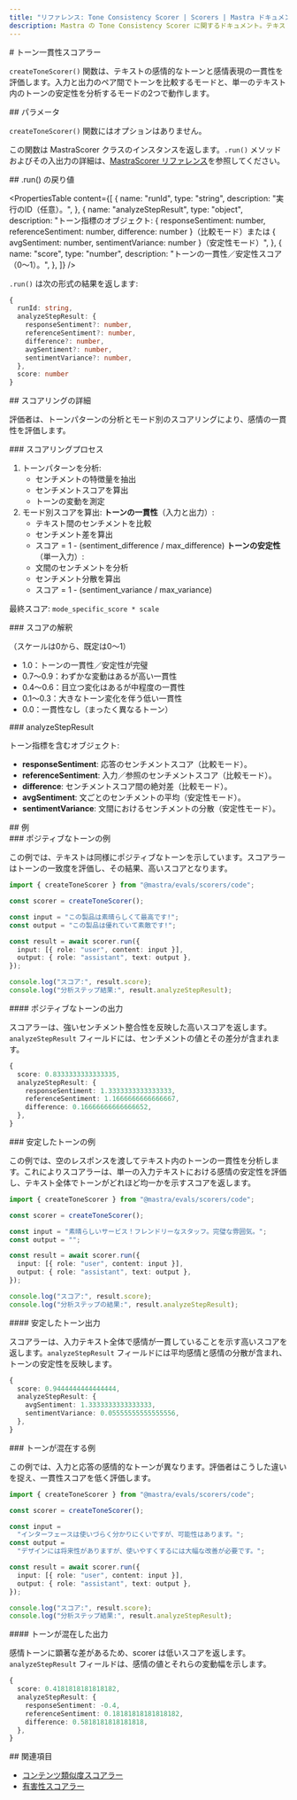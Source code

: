 ```yaml
---
title: "リファレンス: Tone Consistency Scorer | Scorers | Mastra ドキュメント"
description: Mastra の Tone Consistency Scorer に関するドキュメント。テキストの感情的なトーンとセンチメントの一貫性を評価します。
---
```


<div id="tone-consistency-scorer">
  # トーン一貫性スコアラー
</div>

`createToneScorer()` 関数は、テキストの感情的なトーンと感情表現の一貫性を評価します。入力と出力のペア間でトーンを比較するモードと、単一のテキスト内のトーンの安定性を分析するモードの2つで動作します。

<div id="parameters">
  ## パラメータ
</div>

`createToneScorer()` 関数にはオプションはありません。

この関数は MastraScorer クラスのインスタンスを返します。`.run()` メソッドおよびその入出力の詳細は、[MastraScorer リファレンス](./mastra-scorer)を参照してください。

<div id="run-returns">
  ## .run() の戻り値
</div>

<PropertiesTable
  content={[
{
  name: "runId",
  type: "string",
  description: "実行のID（任意）。",
},
{
  name: "analyzeStepResult",
  type: "object",
  description:
    "トーン指標のオブジェクト: { responseSentiment: number, referenceSentiment: number, difference: number }（比較モード）または { avgSentiment: number, sentimentVariance: number }（安定性モード）",
},
{
  name: "score",
  type: "number",
  description: "トーンの一貫性／安定性スコア（0〜1）。",
},
]}
/>

`.run()` は次の形式の結果を返します:

```typescript
{
  runId: string,
  analyzeStepResult: {
    responseSentiment?: number,
    referenceSentiment?: number,
    difference?: number,
    avgSentiment?: number,
    sentimentVariance?: number,
  },
  score: number
}
```


<div id="scoring-details">
  ## スコアリングの詳細
</div>

評価者は、トーンパターンの分析とモード別のスコアリングにより、感情の一貫性を評価します。

<div id="scoring-process">
  ### スコアリングプロセス
</div>

1. トーンパターンを分析:
   - センチメントの特徴量を抽出
   - センチメントスコアを算出
   - トーンの変動を測定
2. モード別スコアを算出:
   **トーンの一貫性**（入力と出力）:
   - テキスト間のセンチメントを比較
   - センチメント差を算出
   - スコア = 1 - (sentiment_difference / max_difference)
     **トーンの安定性**（単一入力）:
   - 文間のセンチメントを分析
   - センチメント分散を算出
   - スコア = 1 - (sentiment_variance / max_variance)

最終スコア: `mode_specific_score * scale`

<div id="score-interpretation">
  ### スコアの解釈
</div>

（スケールは0から、既定は0～1）

- 1.0：トーンの一貫性／安定性が完璧
- 0.7～0.9：わずかな変動はあるが高い一貫性
- 0.4～0.6：目立つ変化はあるが中程度の一貫性
- 0.1～0.3：大きなトーン変化を伴う低い一貫性
- 0.0：一貫性なし（まったく異なるトーン）

<div id="analyzestepresult">
  ### analyzeStepResult
</div>

トーン指標を含むオブジェクト:

- **responseSentiment**: 応答のセンチメントスコア（比較モード）。
- **referenceSentiment**: 入力／参照のセンチメントスコア（比較モード）。
- **difference**: センチメントスコア間の絶対差（比較モード）。
- **avgSentiment**: 文ごとのセンチメントの平均（安定性モード）。
- **sentimentVariance**: 文間におけるセンチメントの分散（安定性モード）。

<div id="examples">
  ## 例
</div>

<div id="positive-tone-example">
  ### ポジティブなトーンの例
</div>

この例では、テキストは同様にポジティブなトーンを示しています。スコアラーはトーンの一致度を評価し、その結果、高いスコアとなります。

```typescript title="src/example-positive-tone.ts" showLineNumbers copy
import { createToneScorer } from "@mastra/evals/scorers/code";

const scorer = createToneScorer();

const input = "この製品は素晴らしくて最高です!";
const output = "この製品は優れていて素敵です!";

const result = await scorer.run({
  input: [{ role: "user", content: input }],
  output: { role: "assistant", text: output },
});

console.log("スコア:", result.score);
console.log("分析ステップ結果:", result.analyzeStepResult);
```


<div id="positive-tone-output">
  #### ポジティブなトーンの出力
</div>

スコアラーは、強いセンチメント整合性を反映した高いスコアを返します。`analyzeStepResult` フィールドには、センチメントの値とその差分が含まれます。

```typescript
{
  score: 0.8333333333333335,
  analyzeStepResult: {
    responseSentiment: 1.3333333333333333,
    referenceSentiment: 1.1666666666666667,
    difference: 0.16666666666666652,
  },
}
```


<div id="stable-tone-example">
  ### 安定したトーンの例
</div>

この例では、空のレスポンスを渡してテキスト内のトーンの一貫性を分析します。これによりスコアラーは、単一の入力テキストにおける感情の安定性を評価し、テキスト全体でトーンがどれほど均一かを示すスコアを返します。

```typescript title="src/example-stable-tone.ts" showLineNumbers copy
import { createToneScorer } from "@mastra/evals/scorers/code";

const scorer = createToneScorer();

const input = "素晴らしいサービス！フレンドリーなスタッフ。完璧な雰囲気。";
const output = "";

const result = await scorer.run({
  input: [{ role: "user", content: input }],
  output: { role: "assistant", text: output },
});

console.log("スコア:", result.score);
console.log("分析ステップの結果:", result.analyzeStepResult);
```


<div id="stable-tone-output">
  #### 安定したトーン出力
</div>

スコアラーは、入力テキスト全体で感情が一貫していることを示す高いスコアを返します。`analyzeStepResult` フィールドには平均感情と感情の分散が含まれ、トーンの安定性を反映します。

```typescript
{
  score: 0.9444444444444444,
  analyzeStepResult: {
    avgSentiment: 1.3333333333333333,
    sentimentVariance: 0.05555555555555556,
  },
}
```


<div id="mixed-tone-example">
  ### トーンが混在する例
</div>

この例では、入力と応答の感情的なトーンが異なります。評価者はこうした違いを捉え、一貫性スコアを低く評価します。

```typescript title="src/example-mixed-tone.ts" showLineNumbers copy
import { createToneScorer } from "@mastra/evals/scorers/code";

const scorer = createToneScorer();

const input =
  "インターフェースは使いづらく分かりにくいですが、可能性はあります。";
const output =
  "デザインには将来性がありますが、使いやすくするには大幅な改善が必要です。";

const result = await scorer.run({
  input: [{ role: "user", content: input }],
  output: { role: "assistant", text: output },
});

console.log("スコア:", result.score);
console.log("分析ステップ結果:", result.analyzeStepResult);
```


<div id="mixed-tone-output">
  #### トーンが混在した出力
</div>

感情トーンに顕著な差があるため、scorer は低いスコアを返します。`analyzeStepResult` フィールドは、感情の値とそれらの変動幅を示します。

```typescript
{
  score: 0.4181818181818182,
  analyzeStepResult: {
    responseSentiment: -0.4,
    referenceSentiment: 0.18181818181818182,
    difference: 0.5818181818181818,
  },
}
```


<div id="related">
  ## 関連項目
</div>

- [コンテンツ類似度スコアラー](./content-similarity)
- [有害性スコアラー](./toxicity)